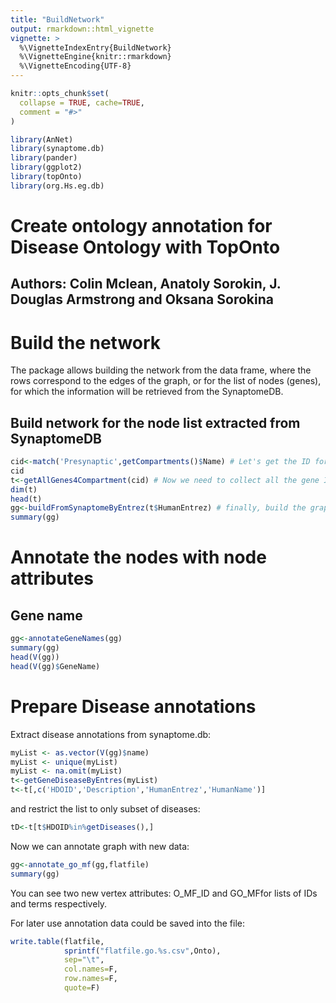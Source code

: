 ```yaml
---
title: "BuildNetwork"
output: rmarkdown::html_vignette
vignette: >
  %\VignetteIndexEntry{BuildNetwork}
  %\VignetteEngine{knitr::rmarkdown}
  %\VignetteEncoding{UTF-8}
---
```


```r
knitr::opts_chunk$set(
  collapse = TRUE, cache=TRUE,
  comment = "#>"
)
```

```r
library(AnNet)
library(synaptome.db)
library(pander)
library(ggplot2)
library(topOnto) 
library(org.Hs.eg.db)
```
# Create ontology annotation for Disease Ontology with TopOnto
##  Authors: Colin Mclean, Anatoly Sorokin, J. Douglas Armstrong and Oksana Sorokina    

# Build the network

The package allows building the network from the data frame, where the rows correspond to the edges of the graph, or for the list of nodes (genes), for which the information will be retrieved from the SynaptomeDB.

## Build network for the node list extracted from SynaptomeDB

```r

cid<-match('Presynaptic',getCompartments()$Name) # Let's get the ID for presynaptic compartment
cid
t<-getAllGenes4Compartment(cid) # Now we need to collect all the gene IDs for presinaptic  compartment
dim(t)
head(t)
gg<-buildFromSynaptomeByEntrez(t$HumanEntrez) # finally, build the graph using respecctive gene EntrezIDs as node IDs
summary(gg)

```
# Annotate the nodes with node attributes
## Gene name
```r
gg<-annotateGeneNames(gg)
summary(gg)
head(V(gg))
head(V(gg)$GeneName)
```

# Prepare Disease annotations

Extract disease annotations from synaptome.db:
```r
myList <- as.vector(V(gg)$name)
myList <- unique(myList)
myList <- na.omit(myList)
t<-getGeneDiseaseByEntres(myList)
t<-t[,c('HDOID','Description','HumanEntrez','HumanName')]
```

and restrict the list to only subset of diseases:
```r
tD<-t[t$HDOID%in%getDiseases(),]
```

Now we can annotate graph with new data:
```r
gg<-annotate_go_mf(gg,flatfile)
summary(gg)
```

You can see two new vertex attributes: O_MF_ID and GO_MFfor lists of IDs and
terms respectively. 

For later use annotation data could be saved into the file:
```r
write.table(flatfile,
            sprintf("flatfile.go.%s.csv",Onto),
            sep="\t",
            col.names=F,
            row.names=F,
            quote=F)
```
